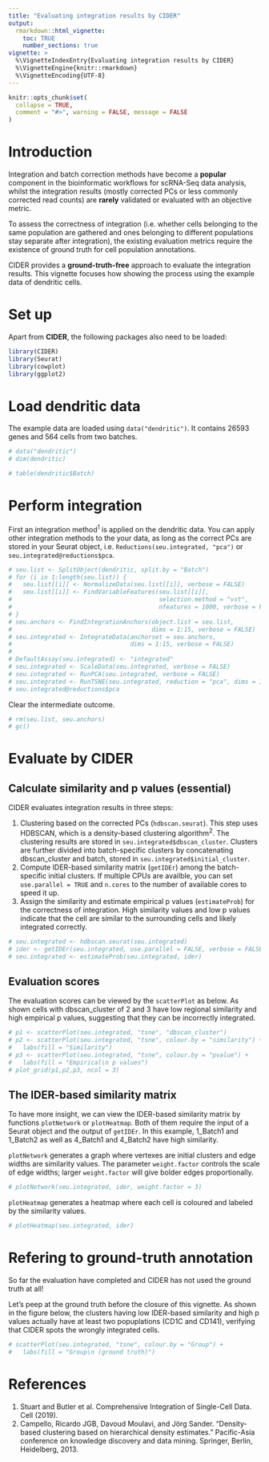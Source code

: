 ```yaml
---
title: "Evaluating integration results by CIDER"
output: 
  rmarkdown::html_vignette:
    toc: TRUE
    number_sections: true
vignette: >
  %\VignetteIndexEntry{Evaluating integration results by CIDER}
  %\VignetteEngine{knitr::rmarkdown}
  %\VignetteEncoding{UTF-8}
---
```


```r
knitr::opts_chunk$set(
  collapse = TRUE,
  comment = "#>", warning = FALSE, message = FALSE
)
```

# Introduction

Integration and batch correction methods have become a **popular** component in 
the bioinformatic workflows for scRNA-Seq data analysis, whilst the integration 
results (mostly corrected PCs or less commonly corrected read counts) are 
**rarely** validated or evaluated with an objective metric.

To assess the correctness of integration (i.e. whether cells belonging to the 
same population are gathered and ones belonging to different populations stay 
separate after integration), the existing evaluation metrics require the 
existence of ground truth for cell population annotations.

CIDER provides a **ground-truth-free** approach to evaluate the integration 
results. This vignette focuses how showing the process using the example data 
of dendritic cells.

# Set up

Apart from **CIDER**, the following packages also need to be loaded:

```r
library(CIDER)
library(Seurat)
library(cowplot)
library(ggplot2)
```

# Load dendritic data

The example data are loaded using `data("dendritic")`. It contains 26593 genes 
and 564 cells from two batches.

```r
# data("dendritic")
# dim(dendritic)
```

```r
# table(dendritic$Batch)
```

# Perform integration

First an integration method$^1$ is applied on the dendritic data. You can apply 
other integration methods to the your data, as long as the correct PCs are 
stored in your Seurat object, i.e. `Reductions(seu.integrated, "pca")` or 
`seu.integrated@reductions$pca`.

```r
# seu.list <- SplitObject(dendritic, split.by = "Batch")
# for (i in 1:length(seu.list)) {
#   seu.list[[i]] <- NormalizeData(seu.list[[i]], verbose = FALSE)
#   seu.list[[i]] <- FindVariableFeatures(seu.list[[i]], 
#                                         selection.method = "vst",
#                                         nfeatures = 1000, verbose = FALSE)
# }
# seu.anchors <- FindIntegrationAnchors(object.list = seu.list, 
#                                       dims = 1:15, verbose = FALSE)
# seu.integrated <- IntegrateData(anchorset = seu.anchors, 
#                                 dims = 1:15, verbose = FALSE)
# 
# DefaultAssay(seu.integrated) <- "integrated"
# seu.integrated <- ScaleData(seu.integrated, verbose = FALSE)
# seu.integrated <- RunPCA(seu.integrated, verbose = FALSE)
# seu.integrated <- RunTSNE(seu.integrated, reduction = "pca", dims = 1:5)
# seu.integrated@reductions$pca
```

Clear the intermediate outcome.

```r
# rm(seu.list, seu.anchors)
# gc()
```

# Evaluate by CIDER

## Calculate similarity and p values (essential)

CIDER evaluates integration results in three steps:

1. Clustering based on the corrected PCs (`hdbscan.seurat`). This step uses 
HDBSCAN, which is a density-based clustering algorithm$^2$. The clustering 
results are stored in `seu.integrated$dbscan_cluster`.  Clusters are further 
divided into batch-specific clusters by concatenating dbscan_cluster and batch, 
stored in `seu.integrated$initial_cluster`.
1. Compute IDER-based similarity matrix (`getIDEr`) among the batch-specific 
initial clusters. If multiple CPUs are availble, you can set 
`use.parallel = TRUE` and `n.cores` to the number of available cores to speed 
it up.
1.  Assign the similarity and estimate empirical p values (`estimateProb`) for 
the correctness of integration. High similarity values and low p values 
indicate that the cell are similar to the surrounding cells and likely 
integrated correctly.

```r
# seu.integrated <- hdbscan.seurat(seu.integrated)
# ider <- getIDEr(seu.integrated, use.parallel = FALSE, verbose = FALSE)
# seu.integrated <- estimateProb(seu.integrated, ider)
```

## Evaluation scores

The evaluation scores can be viewed by the `scatterPlot` as below. As shown 
cells with dbscan_cluster of 2 and 3 have low regional similarity and high 
empirical p values, suggesting that they can be incorrectly integrated.

```r
# p1 <- scatterPlot(seu.integrated, "tsne", "dbscan_cluster")
# p2 <- scatterPlot(seu.integrated, "tsne", colour.by = "similarity") + 
#   labs(fill = "Similarity")
# p3 <- scatterPlot(seu.integrated, "tsne", colour.by = "pvalue") + 
#   labs(fill = "Empirical\n p values")
# plot_grid(p1,p2,p3, ncol = 3)
```

## The IDER-based similarity matrix

To have more insight, we can view the IDER-based similarity matrix by 
functions `plotNetwork` or `plotHeatmap`. Both of them require the input of a 
Seurat object and the output of `getIDEr`. In this example, 1_Batch1 and 
1_Batch2 as well as 4_Batch1 and 4_Batch2 have high similarity.

`plotNetwork` generates a graph where vertexes are initial clusters and edge 
widths are similarity values. The parameter `weight.factor` controls the scale
of edge widths; larger `weight.factor` will give bolder edges proportionally.

```r
# plotNetwork(seu.integrated, ider, weight.factor = 3)
```

`plotHeatmap` generates a heatmap where each cell is coloured and labeled by 
the similarity values. 

```r
# plotHeatmap(seu.integrated, ider)
```

# Refering to ground-truth annotation

So far the evaluation have completed and CIDER has not used the ground truth 
at all! 

Let's peep at the ground truth before the closure of this vignette. As shown 
in the figure below, the clusters having low IDER-based similarity and high p 
values actually have at least two popuplations (CD1C and CD141), verifying 
that CIDER spots the wrongly integrated cells.

```r
# scatterPlot(seu.integrated, "tsne", colour.by = "Group") + 
#   labs(fill = "Group\n (ground truth)")
```

# References

1. Stuart and Butler et al. Comprehensive Integration of Single-Cell Data. 
Cell (2019).
2. Campello, Ricardo JGB, Davoud Moulavi, and Jörg Sander. “Density-based 
clustering based on hierarchical density estimates.” Pacific-Asia conference 
on knowledge discovery and data mining. Springer, Berlin, Heidelberg, 2013.
